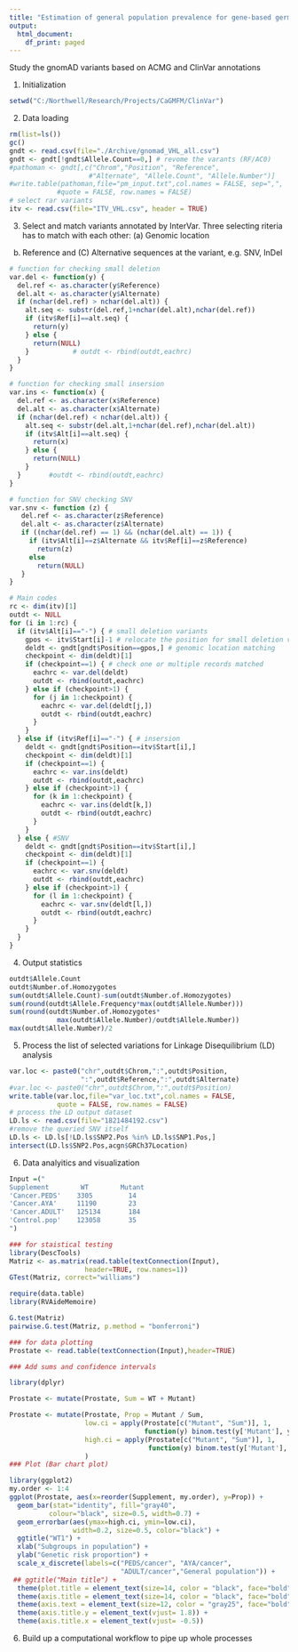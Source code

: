 ```yaml
---
title: "Estimation of general population prevalence for gene-based germline mutations"
output:
  html_document:
    df_print: paged
---
```

Study the gnomAD variants based on ACMG and ClinVar annotations

1. Initialization
```r
setwd("C:/Northwell/Research/Projects/CaGMFM/ClinVar")
```

2. Data loading
```r
rm(list=ls())
gc()
gndt <- read.csv(file="./Archive/gnomad_VHL_all.csv")
gndt <- gndt[!gndt$Allele.Count==0,] # revome the varants (RF/AC0)
#pathoman <- gndt[,c("Chrom","Position", "Reference", 
                    #"Alternate", "Allele.Count", "Allele.Number")]
#write.table(pathoman,file="pm_input.txt",col.names = FALSE, sep=",", 
            #quote = FALSE, row.names = FALSE)
# select rar variants
itv <- read.csv(file="ITV_VHL.csv", header = TRUE)
```

3. Select and match variants annotated by InterVar. Three selecting riteria has to match with each other: (a) Genomic location
(b) Reference and (C) Alternative sequences at the variant, e.g. SNV, InDel
```r
# function for checking small deletion
var.del <- function(y) {
  del.ref <- as.character(y$Reference)
  del.alt <- as.character(y$Alternate)
  if (nchar(del.ref) > nchar(del.alt)) {
    alt.seq <- substr(del.ref,1+nchar(del.alt),nchar(del.ref))
    if (itv$Ref[i]==alt.seq) {
      return(y)
    } else {
      return(NULL)
    }           # outdt <- rbind(outdt,eachrc)
  }
}

# function for checking small insersion
var.ins <- function(x) {
  del.ref <- as.character(x$Reference)
  del.alt <- as.character(x$Alternate)
  if (nchar(del.ref) < nchar(del.alt)) {
    alt.seq <- substr(del.alt,1+nchar(del.ref),nchar(del.alt))
    if (itv$Alt[i]==alt.seq) {
      return(x)
    } else {
      return(NULL)
    }
  }       #outdt <- rbind(outdt,eachrc)
}

# function for SNV checking SNV
var.snv <- function (z) {
   del.ref <- as.character(z$Reference)
   del.alt <- as.character(z$Alternate)
   if ((nchar(del.ref) == 1) && (nchar(del.alt) == 1)) {
     if (itv$Alt[i]==z$Alternate && itv$Ref[i]==z$Reference)
       return(z)
     else
       return(NULL)
   }
}

# Main codes
rc <- dim(itv)[1]
outdt <- NULL
for (i in 1:rc) {
  if (itv$Alt[i]=="-") { # small deletion variants
    gpos <- itv$Start[i]-1 # relocate the position for small deletion variants
    deldt <- gndt[gndt$Position==gpos,] # genomic location matching
    checkpoint <- dim(deldt)[1]
    if (checkpoint==1) { # check one or multiple records matched
      eachrc <- var.del(deldt)
      outdt <- rbind(outdt,eachrc) 
    } else if (checkpoint>1) {
      for (j in 1:checkpoint) {
        eachrc <- var.del(deldt[j,])
        outdt <- rbind(outdt,eachrc)
      }
    }
  } else if (itv$Ref[i]=="-") { # insersion
    deldt <- gndt[gndt$Position==itv$Start[i],]
    checkpoint <- dim(deldt)[1]
    if (checkpoint==1) {
      eachrc <- var.ins(deldt)
      outdt <- rbind(outdt,eachrc)
    } else if (checkpoint>1) {
      for (k in 1:checkpoint) {
        eachrc <- var.ins(deldt[k,])
        outdt <- rbind(outdt,eachrc)
      }
    }
  } else { #SNV
    deldt <- gndt[gndt$Position==itv$Start[i],]
    checkpoint <- dim(deldt)[1]
    if (checkpoint==1) {
      eachrc <- var.snv(deldt)
      outdt <- rbind(outdt,eachrc)
    } else if (checkpoint>1) {
      for (l in 1:checkpoint) {
        eachrc <- var.snv(deldt[l,])
        outdt <- rbind(outdt,eachrc)
      }
    }
  }
}
```

4. Output statistics
```r
outdt$Allele.Count
outdt$Number.of.Homozygotes
sum(outdt$Allele.Count)-sum(outdt$Number.of.Homozygotes)
sum(round(outdt$Allele.Frequency*max(outdt$Allele.Number)))
sum(round(outdt$Number.of.Homozygotes*
            max(outdt$Allele.Number)/outdt$Allele.Number))
max(outdt$Allele.Number)/2
```

5. Process the list of selected variations for Linkage Disequilibrium (LD) analysis
```r
var.loc <- paste0("chr",outdt$Chrom,":",outdt$Position,
                  ":",outdt$Reference,":",outdt$Alternate)
#var.loc <- paste0("chr",outdt$Chrom,":",outdt$Position)
write.table(var.loc,file="var_loc.txt",col.names = FALSE, 
            quote = FALSE, row.names = FALSE)
# process the LD output dataset
LD.ls <- read.csv(file="1821484192.csv")
#remove the queried SNV itself
LD.ls <- LD.ls[!LD.ls$SNP2.Pos %in% LD.ls$SNP1.Pos,] 
intersect(LD.ls$SNP2.Pos,acgn$GRCh37Location)
```

6. Data analyitics and visualization
```r
Input =("
Supplement        WT        Mutant
'Cancer.PEDS'    3305         14
'Cancer.AYA'     11190        23
'Cancer.ADULT'   125134       184
'Control.pop'    123058       35
")

### for staistical testing
library(DescTools)
Matriz <- as.matrix(read.table(textConnection(Input),
                   header=TRUE, row.names=1))
GTest(Matriz, correct="williams")    

require(data.table)
library(RVAideMemoire)

G.test(Matriz)
pairwise.G.test(Matriz, p.method = "bonferroni")

### for data plotting
Prostate <- read.table(textConnection(Input),header=TRUE)

### Add sums and confidence intervals

library(dplyr)

Prostate <- mutate(Prostate, Sum = WT + Mutant)

Prostate <- mutate(Prostate, Prop = Mutant / Sum,
                   low.ci = apply(Prostate[c("Mutant", "Sum")], 1,
                                  function(y) binom.test(y['Mutant'], y['Sum'])$ conf.int[1]),
                   high.ci = apply(Prostate[c("Mutant", "Sum")], 1,
                                   function(y) binom.test(y['Mutant'], y['Sum'])$ conf.int[2])
                   )
### Plot (Bar chart plot)

library(ggplot2)
my.order <- 1:4
ggplot(Prostate, aes(x=reorder(Supplement, my.order), y=Prop)) + 
  geom_bar(stat="identity", fill="gray40", 
          colour="black", size=0.5, width=0.7) +
  geom_errorbar(aes(ymax=high.ci, ymin=low.ci),
                width=0.2, size=0.5, color="black") +
  ggtitle("WT1") +
  xlab("Subgroups in population") +
  ylab("Genetic risk proportion") +
  scale_x_discrete(labels=c("PEDS/cancer", "AYA/cancer",
                            "ADULT/cancer","General population")) +
 ## ggtitle("Main title") +
  theme(plot.title = element_text(size=14, color = "black", face="bold", hjust = 0.5)) +
  theme(axis.title = element_text(size=14, color = "black", face="bold",vjust=3)) +
  theme(axis.text = element_text(size=12, color = "gray25", face="bold")) +
  theme(axis.title.y = element_text(vjust= 1.8)) +
  theme(axis.title.x = element_text(vjust= -0.5))
```

6. Build up a computational workflow to pipe up whole processes

```r

```

